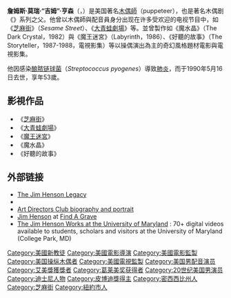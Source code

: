 {{noteTA
|T=zh-tw:吉姆·韓森; zh-cn:吉姆·亨森;
|1=zh-tw:吉姆·韓森; zh-cn:吉姆·亨森;
|2=zh-tw:韓森; zh-cn:亨森;
}}
{{expand|time=2018-05-09T12:14:10+00:00}}
{{Infobox person
| name = Jim Henson<br/>吉姆·亨森
| image = Jim Henson (1989) headshot.jpg
| caption = 亨森在1989年[[艾美奖|艾美奖]]现场
| birth_name = James Maury Henson<br/>詹姆斯·莫里·亨森
| birth_date = {{Birth date|1936|9|24|mf=y}}
| birth_place = [[美国|美国]][[密西西比州|密西西比州]][[格林维尔_(密西西比州)|格林维尔]]
| death_date = {{death date and age|1990|5|16|1936|9|24}}
| death_place = [[美国|美国]][[纽约|纽约]]
| nationality = {{USA}}
| education  = [[西北高中|西北高中]]
| alma_mater = [[马里兰大学学院园分校|马里兰大学学院园分校]]
| influences =
| influenced =
| home_town = [[密西西比州|密西西比州]][[利兰_(密西西比州)|利蘭]] 
| occupation = 木偶師<br>电影导演<br>电视制片人
| years_active = 1954–1990
| spouse = {{marriage|[[简·亨森|简·亨森]] |1959|1990}}
| children = Lisa Henson<br/>Brian Henson<br/>John Henson<br/>Cheryl Henson<br/>Heather Henson
| parents = Betty Marcella (nee Brown)<br/>Paul Ransom Henson
}}

'''詹姆斯·莫瑞·“吉姆”·亨森'''（{{lang-en|James Maury "Jim" Henson}}，{{bd|1936年|9月24日|1990年|5月16日}}）是美国著名[[木偶師|木偶師]]（puppeteer），也是著名木偶剧《{{le|布偶歷險記系列|The Muppets|布偶歷險記}}》系列之父。他曾以木偶師與配音員身分出现在许多受欢迎的电视节目中，如《[[芝麻街|芝麻街]]》（''Sesame Street''）、《[[大青蛙劇場|大青蛙劇場]]》等。並曾製作如《魔水晶》（The Dark Crystal，1982）與《魔王迷宮》（Labyrinth，1986）、《好聽的故事》（The Storyteller，1987-1988，電視影集）等以操偶演出為主的奇幻風格題材電影與電視影集。


他因感染[[肺炎链球菌|酿脓链球菌]]（''Streptococcus pyogenes''）導致[[肺炎|肺炎]]，而于1990年5月16日去世，享年53歲。

==影視作品==
*《[[芝麻街|芝麻街]]》
*《[[大青蛙劇場|大青蛙劇場]]》
*《[[魔王迷宮|魔王迷宮]]》
*《魔水晶》
*《好聽的故事》

== 外部链接 ==
{{Commonscat|Jim Henson}}
* [http://www.jimhensonlegacy.org/ The Jim Henson Legacy] {{Wayback|url=http://www.jimhensonlegacy.org/ |date=20210218051611 }}
* {{IMDb name|1345}}
* [http://www.adcglobal.org/archive/hof/1991/?id=426 Art Directors Club biography and portrait] {{Wayback|url=http://www.adcglobal.org/archive/hof/1991/?id=426 |date=20130818104229 }}
* [http://www.findagrave.com/cgi-bin/fg.cgi?page=gr&GRid=2210 Jim Henson] {{Wayback|url=http://www.findagrave.com/cgi-bin/fg.cgi?page=gr&GRid=2210 |date=20160328094500 }} at [[Find_A_Grave|Find A Grave]]
* [http://www.lib.umd.edu/digital/henson/ The Jim Henson Works at the University of Maryland] {{Wayback|url=http://www.lib.umd.edu/digital/henson/ |date=20100831112920 }}: 70+ digital videos available to students, scholars and visitors at the University of Maryland (College Park, MD)

{{Authority control}}
{{DEFAULTSORT:Henson, Jim}}
[[Category:美國新教徒|Category:美國新教徒]]
[[Category:美國電影導演|Category:美國電影導演]]
[[Category:美國電影監製|Category:美國電影監製]]
[[Category:美国操纵木偶者|Category:美国操纵木偶者]]
[[Category:美國電視監製|Category:美國電視監製]]
[[Category:美国男配音演员|Category:美国男配音演员]]
[[Category:艾美獎獲獎者|Category:艾美獎獲獎者]]
[[Category:葛莱美奖获得者|Category:葛莱美奖获得者]]
[[Category:20世纪美国男演员|Category:20世纪美国男演员]]
[[Category:迪士尼人物|Category:迪士尼人物]]
[[Category:皮博迪獎得主|Category:皮博迪獎得主]]
[[Category:密西西比州人|Category:密西西比州人]]
[[Category:芝麻街|Category:芝麻街]]
[[Category:紐約市人|Category:紐約市人]]